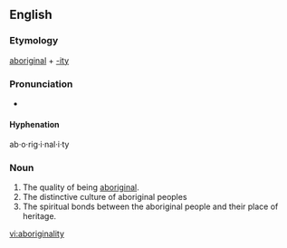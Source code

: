 ==English==

===Etymology===
[[aboriginal]] + [[-ity]]

===Pronunciation===
* {{a|US}} {{IPA|/æbəˌrɪʤɪˈnælɪɾi/}}
====Hyphenation====
ab·o·rig·i·nal·i·ty

===Noun===
{{en-noun|aboriginalities}}

# The quality of being [[aboriginal]].
# The distinctive culture of aboriginal peoples
# The spiritual bonds between the aboriginal people and their place of heritage.

[[vi:aboriginality]]